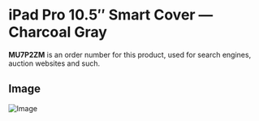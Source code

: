 
# iPad Pro 10.5″ Smart Cover — Charcoal Gray

<Callout type='info' emoji='👉🏻'>**MU7P2ZM** is an order number for this product, used for search engines, auction websites and such.</Callout>

## Image

![Image](https://everycase.imgix.net/everysource/MU7P2.webp)